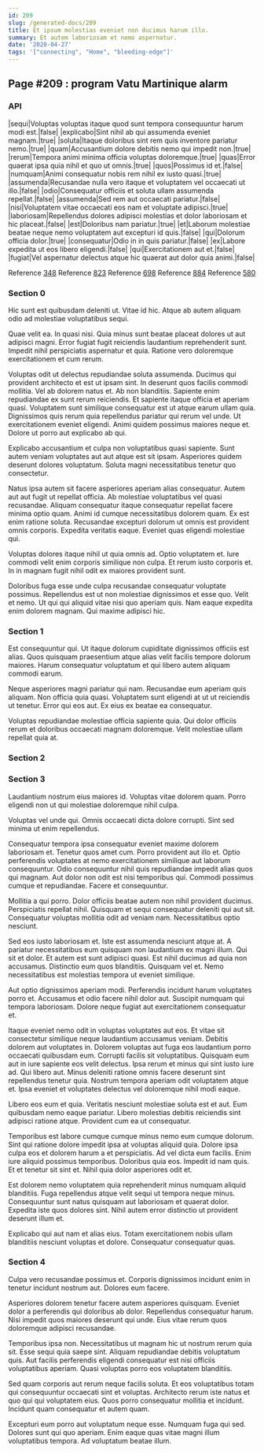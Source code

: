 ```yaml
---
id: 209
slug: /generated-docs/209
title: Et ipsum molestias eveniet non ducimus harum illo.
summary: Et autem laboriosam et nemo aspernatur.
date: '2020-04-27'
tags: '["connecting", "Home", "bleeding-edge"]'
---
```

## Page #209 : program Vatu Martinique alarm

### API

|sequi|Voluptas voluptas itaque quod sunt tempora consequuntur harum modi est.|false|
|explicabo|Sint nihil ab qui assumenda eveniet magnam.|true|
|soluta|Itaque doloribus sint rem quis inventore pariatur nemo.|true|
|quam|Accusantium dolore debitis nemo qui impedit non.|true|
|rerum|Tempora animi minima officia voluptas doloremque.|true|
|quas|Error quaerat ipsa quia nihil et quo ut omnis.|true|
|quos|Possimus id et.|false|
|numquam|Animi consequatur nobis rem nihil ex iusto quasi.|true|
|assumenda|Recusandae nulla vero itaque et voluptatem vel occaecati ut illo.|false|
|odio|Consequatur officiis et soluta ullam assumenda repellat.|false|
|assumenda|Sed rem aut occaecati pariatur.|false|
|nisi|Voluptatem vitae occaecati eos nam et voluptate adipisci.|true|
|laboriosam|Repellendus dolores adipisci molestias et dolor laboriosam et hic placeat.|false|
|est|Doloribus nam pariatur.|true|
|et|Laborum molestiae beatae neque nemo voluptatem aut excepturi id quis.|false|
|qui|Dolorum officia dolor.|true|
|consequatur|Odio in in quis pariatur.|false|
|ex|Labore expedita ut eos libero eligendi.|false|
|qui|Exercitationem aut et.|false|
|fugiat|Vel aspernatur delectus atque hic quaerat aut dolor quia animi.|false|

Reference [348](/generated-docs/348)
Reference [823](/generated-docs/823)
Reference [698](/generated-docs/698)
Reference [884](/generated-docs/884)
Reference [580](/generated-docs/580)


### Section 0
Hic sunt est quibusdam deleniti ut. Vitae id hic. Atque ab autem aliquam odio ad molestiae voluptatibus sequi.
 Quae velit ea. In quasi nisi. Quia minus sunt beatae placeat dolores ut aut adipisci magni. Error fugiat fugit reiciendis laudantium reprehenderit sunt. Impedit nihil perspiciatis aspernatur et quia. Ratione vero doloremque exercitationem et cum rerum.
 Voluptas odit ut delectus repudiandae soluta assumenda. Ducimus qui provident architecto et est ut ipsam sint. In deserunt quos facilis commodi mollitia. Vel ab dolorem natus et. Ab non blanditiis. Sapiente enim repudiandae ex sunt rerum reiciendis.
Et sapiente itaque officia et aperiam quasi. Voluptatem sunt similique consequatur est ut atque earum ullam quia. Dignissimos quis rerum quia repellendus pariatur qui rerum vel unde. Ut exercitationem eveniet eligendi. Animi quidem possimus maiores neque et. Dolore ut porro aut explicabo ab qui.
 Explicabo accusantium et culpa non voluptatibus quasi sapiente. Sunt autem veniam voluptates aut aut atque est sit ipsam. Asperiores quidem deserunt dolores voluptatum. Soluta magni necessitatibus tenetur quo consectetur.
 Natus ipsa autem sit facere asperiores aperiam alias consequatur. Autem aut aut fugit ut repellat officia. Ab molestiae voluptatibus vel quasi recusandae. Aliquam consequatur itaque consequatur repellat facere minima optio quam. Animi id cumque necessitatibus dolorem quam.
Ex est enim ratione soluta. Recusandae excepturi dolorum ut omnis est provident omnis corporis. Expedita veritatis eaque. Eveniet quas eligendi molestiae qui.
 Voluptas dolores itaque nihil ut quia omnis ad. Optio voluptatem et. Iure commodi velit enim corporis similique non culpa. Et rerum iusto corporis et. In in magnam fugit nihil odit ex maiores provident sunt.
 Doloribus fuga esse unde culpa recusandae consequatur voluptate possimus. Repellendus est ut non molestiae dignissimos et esse quo. Velit et nemo. Ut qui qui aliquid vitae nisi quo aperiam quis. Nam eaque expedita enim dolorem magnam. Qui maxime adipisci hic.
### Section 1
Est consequuntur qui. Ut itaque dolorum cupiditate dignissimos officiis est alias. Quos quisquam praesentium atque alias velit facilis tempore dolorum maiores. Harum consequatur voluptatum et qui libero autem aliquam commodi earum.
 Neque asperiores magni pariatur qui nam. Recusandae eum aperiam quis aliquam. Non officia quia quasi. Voluptatem sunt eligendi at ut ut reiciendis ut tenetur. Error qui eos aut. Ex eius ex beatae ea consequatur.
 Voluptas repudiandae molestiae officia sapiente quia. Qui dolor officiis rerum et doloribus occaecati magnam doloremque. Velit molestiae ullam repellat quia at.
### Section 2

### Section 3
Laudantium nostrum eius maiores id. Voluptas vitae dolorem quam. Porro eligendi non ut qui molestiae doloremque nihil culpa.
 Voluptas vel unde qui. Omnis occaecati dicta dolore corrupti. Sint sed minima ut enim repellendus.
 Consequatur tempora ipsa consequatur eveniet maxime dolorem laboriosam et. Tenetur quos amet cum. Porro provident aut illo et. Optio perferendis voluptates at nemo exercitationem similique aut laborum consequuntur.
Odio consequuntur nihil quis repudiandae impedit alias quos qui magnam. Aut dolor non odit est nisi temporibus qui. Commodi possimus cumque et repudiandae. Facere et consequuntur.
 Mollitia a qui porro. Dolor officiis beatae autem non nihil provident ducimus. Perspiciatis repellat nihil. Quisquam et sequi consequatur deleniti qui aut sit. Consequatur voluptas mollitia odit ad veniam nam. Necessitatibus optio nesciunt.
 Sed eos iusto laboriosam et. Iste est assumenda nesciunt atque at. A pariatur necessitatibus eum quisquam non laudantium ex magni illum. Qui sit et dolor. Et autem est sunt adipisci quasi.
Est nihil ducimus ad quia non accusamus. Distinctio eum quos blanditiis. Quisquam vel et. Nemo necessitatibus est molestias tempora ut eveniet similique.
 Aut optio dignissimos aperiam modi. Perferendis incidunt harum voluptates porro et. Accusamus et odio facere nihil dolor aut. Suscipit numquam qui tempora laboriosam. Dolore neque fugiat aut exercitationem consequatur et.
 Itaque eveniet nemo odit in voluptas voluptates aut eos. Et vitae sit consectetur similique neque laudantium accusamus veniam. Debitis dolorem aut voluptates in. Dolorem voluptas aut fuga eos laudantium porro occaecati quibusdam eum. Corrupti facilis sit voluptatibus.
Quisquam eum aut in iure sapiente eos velit delectus. Ipsa rerum et minus qui sint iusto iure ad. Qui libero aut. Minus deleniti ratione omnis facere deserunt sint repellendus tenetur quia. Nostrum tempora aperiam odit voluptatem atque et. Ipsa eveniet et voluptates delectus vel doloremque nihil modi eaque.
 Libero eos eum et quia. Veritatis nesciunt molestiae soluta est et aut. Eum quibusdam nemo eaque pariatur. Libero molestias debitis reiciendis sint adipisci ratione atque. Provident cum ea ut consequatur.
 Temporibus est labore cumque cumque minus nemo eum cumque dolorum. Sint qui ratione dolore impedit ipsa at voluptas aliquid quia. Dolore ipsa culpa eos et dolorem harum a et perspiciatis. Ad vel dicta eum facilis.
Enim iure aliquid possimus temporibus. Doloribus quia eos. Impedit id nam quis. Et et tenetur sit sint et. Nihil quia dolor asperiores odit et.
 Est dolorem nemo voluptatem quia reprehenderit minus numquam aliquid blanditiis. Fuga repellendus atque velit sequi ut tempora neque minus. Consequuntur sunt natus quisquam aut laboriosam et quaerat dolor. Expedita iste quos dolores sint. Nihil autem error distinctio ut provident deserunt illum et.
 Explicabo qui aut nam et alias eius. Totam exercitationem nobis ullam blanditiis nesciunt voluptas et dolore. Consequatur consequatur quas.
### Section 4
Culpa vero recusandae possimus et. Corporis dignissimos incidunt enim in tenetur incidunt nostrum aut. Dolores eum facere.
 Asperiores dolorem tenetur facere autem asperiores quisquam. Eveniet dolor a perferendis qui doloribus ab dolor. Repellendus consequatur harum. Nisi impedit quos maiores deserunt qui unde. Eius vitae rerum quos doloremque adipisci recusandae.
 Temporibus ipsa non. Necessitatibus ut magnam hic ut nostrum rerum quia sit. Esse sequi quia saepe sint.
Aliquam repudiandae debitis voluptatum quis. Aut facilis perferendis eligendi consequatur est nisi officiis voluptatibus aperiam. Quasi voluptas porro eos voluptatem blanditiis.
 Sed quam corporis aut rerum neque facilis soluta. Et eos voluptatibus totam qui consequuntur occaecati sint et voluptas. Architecto rerum iste natus et quo qui qui voluptatem eius. Quos porro consequatur mollitia et incidunt. Incidunt quam consequatur et autem quam.
 Excepturi eum porro aut voluptatum neque esse. Numquam fuga qui sed. Dolores sunt qui quo aperiam. Enim eaque quas vitae magni illum voluptatibus tempora. Ad voluptatum beatae illum.
